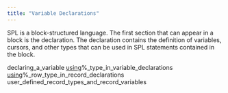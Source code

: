 ```yaml
---
title: "Variable Declarations"
---
```


<div id="variable_declarations" class="registered_link"></div>


SPL is a block-structured language. The first section that can appear in a block is the declaration. The declaration contains the definition of variables, cursors, and other types that can be used in SPL statements contained in the block.

<div class="toctree" data-maxdepth="3">

declaring_a_variable [using]()%_type_in_variable_declarations [using]()%_row_type_in_record_declarations user_defined_record_types_and_record_variables

</div>
